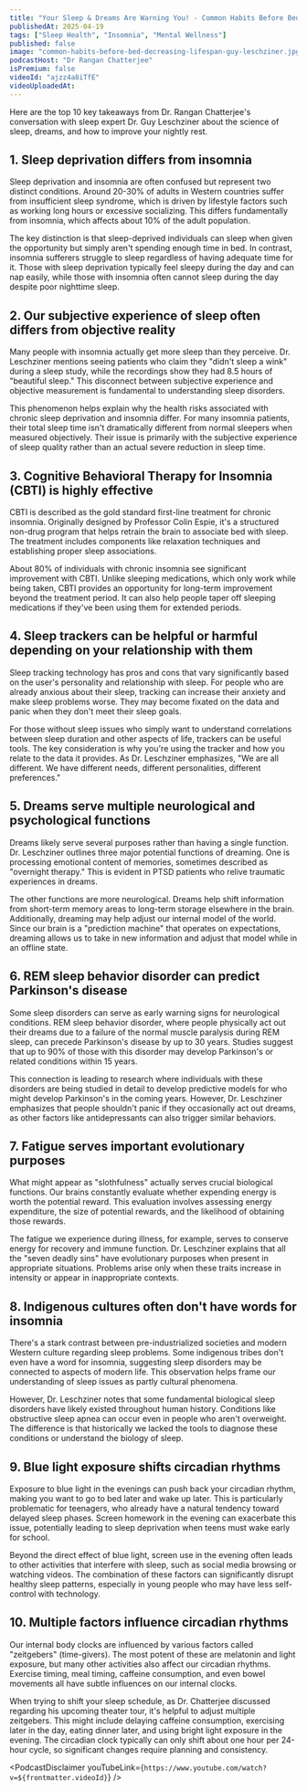 ```yaml
---
title: "Your Sleep & Dreams Are Warning You! - Common Habits Before Bed Decreasing Lifespan | Guy Leschziner"
publishedAt: 2025-04-19
tags: ["Sleep Health", "Insomnia", "Mental Wellness"]
published: false
image: "common-habits-before-bed-decreasing-lifespan-guy-leschziner.jpg"
podcastHost: "Dr Rangan Chatterjee"
isPremium: false
videoId: "ajzz4a8iTfE"
videoUploadedAt:
---
```



<PodcastSummaryPageLayout frontmatter={frontmatter}>
Here are the top 10 key takeaways from Dr. Rangan Chatterjee's conversation with sleep expert Dr. Guy Leschziner about the science of sleep, dreams, and how to improve your nightly rest.

## 1. Sleep deprivation differs from insomnia

Sleep deprivation and insomnia are often confused but represent two distinct conditions. Around 20-30% of adults in Western countries suffer from insufficient sleep syndrome, which is driven by lifestyle factors such as working long hours or excessive socializing. This differs fundamentally from insomnia, which affects about 10% of the adult population.

The key distinction is that sleep-deprived individuals can sleep when given the opportunity but simply aren't spending enough time in bed. In contrast, insomnia sufferers struggle to sleep regardless of having adequate time for it. Those with sleep deprivation typically feel sleepy during the day and can nap easily, while those with insomnia often cannot sleep during the day despite poor nighttime sleep.

## 2. Our subjective experience of sleep often differs from objective reality

Many people with insomnia actually get more sleep than they perceive. Dr. Leschziner mentions seeing patients who claim they "didn't sleep a wink" during a sleep study, while the recordings show they had 8.5 hours of "beautiful sleep." This disconnect between subjective experience and objective measurement is fundamental to understanding sleep disorders.

This phenomenon helps explain why the health risks associated with chronic sleep deprivation and insomnia differ. For many insomnia patients, their total sleep time isn't dramatically different from normal sleepers when measured objectively. Their issue is primarily with the subjective experience of sleep quality rather than an actual severe reduction in sleep time.

## 3. Cognitive Behavioral Therapy for Insomnia (CBTI) is highly effective

CBTI is described as the gold standard first-line treatment for chronic insomnia. Originally designed by Professor Colin Espie, it's a structured non-drug program that helps retrain the brain to associate bed with sleep. The treatment includes components like relaxation techniques and establishing proper sleep associations.

About 80% of individuals with chronic insomnia see significant improvement with CBTI. Unlike sleeping medications, which only work while being taken, CBTI provides an opportunity for long-term improvement beyond the treatment period. It can also help people taper off sleeping medications if they've been using them for extended periods.

## 4. Sleep trackers can be helpful or harmful depending on your relationship with them

Sleep tracking technology has pros and cons that vary significantly based on the user's personality and relationship with sleep. For people who are already anxious about their sleep, tracking can increase their anxiety and make sleep problems worse. They may become fixated on the data and panic when they don't meet their sleep goals.

For those without sleep issues who simply want to understand correlations between sleep duration and other aspects of life, trackers can be useful tools. The key consideration is why you're using the tracker and how you relate to the data it provides. As Dr. Leschziner emphasizes, "We are all different. We have different needs, different personalities, different preferences."

## 5. Dreams serve multiple neurological and psychological functions

Dreams likely serve several purposes rather than having a single function. Dr. Leschziner outlines three major potential functions of dreaming. One is processing emotional content of memories, sometimes described as "overnight therapy." This is evident in PTSD patients who relive traumatic experiences in dreams.

The other functions are more neurological. Dreams help shift information from short-term memory areas to long-term storage elsewhere in the brain. Additionally, dreaming may help adjust our internal model of the world. Since our brain is a "prediction machine" that operates on expectations, dreaming allows us to take in new information and adjust that model while in an offline state.

## 6. REM sleep behavior disorder can predict Parkinson's disease

Some sleep disorders can serve as early warning signs for neurological conditions. REM sleep behavior disorder, where people physically act out their dreams due to a failure of the normal muscle paralysis during REM sleep, can precede Parkinson's disease by up to 30 years. Studies suggest that up to 90% of those with this disorder may develop Parkinson's or related conditions within 15 years.

This connection is leading to research where individuals with these disorders are being studied in detail to develop predictive models for who might develop Parkinson's in the coming years. However, Dr. Leschziner emphasizes that people shouldn't panic if they occasionally act out dreams, as other factors like antidepressants can also trigger similar behaviors.

## 7. Fatigue serves important evolutionary purposes

What might appear as "slothfulness" actually serves crucial biological functions. Our brains constantly evaluate whether expending energy is worth the potential reward. This evaluation involves assessing energy expenditure, the size of potential rewards, and the likelihood of obtaining those rewards.

The fatigue we experience during illness, for example, serves to conserve energy for recovery and immune function. Dr. Leschziner explains that all the "seven deadly sins" have evolutionary purposes when present in appropriate situations. Problems arise only when these traits increase in intensity or appear in inappropriate contexts.

## 8. Indigenous cultures often don't have words for insomnia

There's a stark contrast between pre-industrialized societies and modern Western culture regarding sleep problems. Some indigenous tribes don't even have a word for insomnia, suggesting sleep disorders may be connected to aspects of modern life. This observation helps frame our understanding of sleep issues as partly cultural phenomena.

However, Dr. Leschziner notes that some fundamental biological sleep disorders have likely existed throughout human history. Conditions like obstructive sleep apnea can occur even in people who aren't overweight. The difference is that historically we lacked the tools to diagnose these conditions or understand the biology of sleep.

## 9. Blue light exposure shifts circadian rhythms

Exposure to blue light in the evenings can push back your circadian rhythm, making you want to go to bed later and wake up later. This is particularly problematic for teenagers, who already have a natural tendency toward delayed sleep phases. Screen homework in the evening can exacerbate this issue, potentially leading to sleep deprivation when teens must wake early for school.

Beyond the direct effect of blue light, screen use in the evening often leads to other activities that interfere with sleep, such as social media browsing or watching videos. The combination of these factors can significantly disrupt healthy sleep patterns, especially in young people who may have less self-control with technology.

## 10. Multiple factors influence circadian rhythms

Our internal body clocks are influenced by various factors called "zeitgebers" (time-givers). The most potent of these are melatonin and light exposure, but many other activities also affect our circadian rhythms. Exercise timing, meal timing, caffeine consumption, and even bowel movements all have subtle influences on our internal clocks.

When trying to shift your sleep schedule, as Dr. Chatterjee discussed regarding his upcoming theater tour, it's helpful to adjust multiple zeitgebers. This might include delaying caffeine consumption, exercising later in the day, eating dinner later, and using bright light exposure in the evening. The circadian clock typically can only shift about one hour per 24-hour cycle, so significant changes require planning and consistency.

<PodcastDisclaimer
  youTubeLink={`https://www.youtube.com/watch?v=${frontmatter.videoId}`}
/>

</PodcastSummaryPageLayout>
